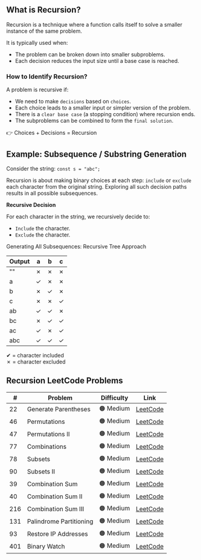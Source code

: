 ## What is Recursion?

Recursion is a technique where a function calls itself to solve a smaller instance of the same problem.

It is typically used when:

- The problem can be broken down into smaller subproblems.
- Each decision reduces the input size until a base case is reached.

### How to Identify Recursion?

A problem is recursive if:

- We need to make `decisions` based on `choices`.
- Each choice leads to a smaller input or simpler version of the problem.
- There is a `clear base case` (a stopping condition) where recursion ends.
- The subproblems can be combined to form the `final solution`.

<Callout>👉 Choices + Decisions = Recursion</Callout>

## Example: Subsequence / Substring Generation

Consider the string: `const s = "abc";`

Recursion is about making binary choices at each step: `include` or `exclude` each character from the original string. Exploring all such decision paths results in all possible subsequences.

**Recursive Decision**

For each character in the string, we recursively decide to:

- `Include` the character.
- `Exclude` the character.

Generating All Subsequences: Recursive Tree Approach

| Output | a   | b   | c   |
| ------ | --- | --- | --- |
| ""     | ✗   | ✗   | ✗   |
| a      | ✓   | ✗   | ✗   |
| b      | ✗   | ✓   | ✗   |
| c      | ✗   | ✗   | ✓   |
| ab     | ✓   | ✓   | ✗   |
| bc     | ✗   | ✓   | ✓   |
| ac     | ✓   | ✗   | ✓   |
| abc    | ✓   | ✓   | ✓   |

✔ = character included  
✗ = character excluded

## Recursion LeetCode Problems

| #   | Problem                 | Difficulty | Link                                                               |
| --- | ----------------------- | ---------- | ------------------------------------------------------------------ |
| 22  | Generate Parentheses    | 🟠 Medium  | [LeetCode](https://leetcode.com/problems/generate-parentheses/)    |
| 46  | Permutations            | 🟠 Medium  | [LeetCode](https://leetcode.com/problems/permutations/)            |
| 47  | Permutations II         | 🟠 Medium  | [LeetCode](https://leetcode.com/problems/permutations-ii/)         |
| 77  | Combinations            | 🟠 Medium  | [LeetCode](https://leetcode.com/problems/combinations/)            |
| 78  | Subsets                 | 🟠 Medium  | [LeetCode](https://leetcode.com/problems/subsets/)                 |
| 90  | Subsets II              | 🟠 Medium  | [LeetCode](https://leetcode.com/problems/subsets-ii/)              |
| 39  | Combination Sum         | 🟠 Medium  | [LeetCode](https://leetcode.com/problems/combination-sum/)         |
| 40  | Combination Sum II      | 🟠 Medium  | [LeetCode](https://leetcode.com/problems/combination-sum-ii/)      |
| 216 | Combination Sum III     | 🟠 Medium  | [LeetCode](https://leetcode.com/problems/combination-sum-iii/)     |
| 131 | Palindrome Partitioning | 🟠 Medium  | [LeetCode](https://leetcode.com/problems/palindrome-partitioning/) |
| 93  | Restore IP Addresses    | 🟠 Medium  | [LeetCode](https://leetcode.com/problems/restore-ip-addresses/)    |
| 401 | Binary Watch            | 🟠 Medium  | [LeetCode](https://leetcode.com/problems/binary-watch/)            |
